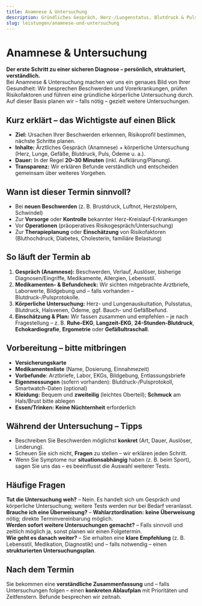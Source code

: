 ```yaml
---
title: Anamnese & Untersuchung
description: Gründliches Gespräch, Herz-/Lungenstatus, Blutdruck & Puls. Verständliche Empfehlungen und individueller Plan. Termin online beim Kardiologen in Linz.
slug: leistungen/anamnese-und-untersuchung
---
```



# Anamnese & Untersuchung

**Der erste Schritt zu einer sicheren Diagnose – persönlich, strukturiert, verständlich.**  
Bei Anamnese & Untersuchung machen wir uns ein genaues Bild von Ihrer Gesundheit: Wir besprechen Beschwerden und Vorerkrankungen, prüfen Risikofaktoren und führen eine gründliche körperliche Untersuchung durch. Auf dieser Basis planen wir – falls nötig – gezielt weitere Untersuchungen.

## Kurz erklärt – das Wichtigste auf einen Blick

- **Ziel:** Ursachen Ihrer Beschwerden erkennen, Risikoprofil bestimmen, nächste Schritte planen.
- **Inhalte:** Ärztliches Gespräch (Anamnese) + körperliche Untersuchung (Herz, Lunge, Gefäße, Blutdruck, Puls, Ödeme u. a.).
- **Dauer:** In der Regel **20–30 Minuten** (inkl. Aufklärung/Planung).
- **Transparenz:** Wir erklären Befunde verständlich und entscheiden gemeinsam über weiteres Vorgehen.

## Wann ist dieser Termin sinnvoll?

- Bei **neuen Beschwerden** (z. B. Brustdruck, Luftnot, Herzstolpern, Schwindel)
- Zur **Vorsorge** oder **Kontrolle** bekannter Herz-Kreislauf-Erkrankungen
- Vor **Operationen** (präoperatives Risikogespräch/Untersuchung)
- Zur **Therapieplanung** oder **Einschätzung** von Risikofaktoren (Bluthochdruck, Diabetes, Cholesterin, familiäre Belastung)

## So läuft der Termin ab

1. **Gespräch (Anamnese):** Beschwerden, Verlauf, Auslöser, bisherige Diagnosen/Eingriffe, Medikamente, Allergien, Lebensstil.
2. **Medikamenten- & Befundcheck:** Wir sichten mitgebrachte Arztbriefe, Laborwerte, Bildgebung und – falls vorhanden – Blutdruck-/Pulsprotokolle.
3. **Körperliche Untersuchung:** Herz- und Lungen­auskultation, Pulsstatus, Blutdruck, Halsvenen, Ödeme, ggf. Bauch- und Gefäßbefund.
4. **Einschätzung & Plan:** Wir fassen zusammen und empfehlen – je nach Fragestellung – z. B. **Ruhe-EKG**, **Langzeit-EKG**, **24-Stunden-Blutdruck**, **Echokardiografie**, **Ergometrie** oder **Gefäßultraschall**.

## Vorbereitung – bitte mitbringen

- **Versicherungskarte**
- **Medikamentenliste** (Name, Dosierung, Einnahmezeit)
- **Vorbefunde**: Arztbriefe, Labor, EKGs, Bildgebung, Entlassungsbriefe
- **Eigenmessungen** (sofern vorhanden): Blutdruck-/Pulsprotokoll, Smartwatch-Daten (optional)
- **Kleidung:** Bequem und **zweiteilig** (leichtes Oberteil); **Schmuck** am Hals/Brust bitte ablegen
- **Essen/Trinken:** **Keine Nüchternheit** erforderlich

## Während der Untersuchung – Tipps

- Beschreiben Sie Beschwerden möglichst **konkret** (Art, Dauer, Auslöser, Linderung).
- Scheuen Sie sich nicht, **Fragen** zu stellen – wir erklären jeden Schritt.
- Wenn Sie Symptome nur **situationsabhängig** haben (z. B. beim Sport), sagen Sie uns das – es beeinflusst die Auswahl weiterer Tests.

## Häufige Fragen

**Tut die Untersuchung weh?** – Nein. Es handelt sich um Gespräch und körperliche Untersuchung; weitere Tests werden nur bei Bedarf veranlasst.  
**Brauche ich eine Überweisung?** – **Wahlarztordination:** **keine Überweisung** nötig; direkte Terminvereinbarung möglich.  
**Werden sofort weitere Untersuchungen gemacht?** – Falls sinnvoll und zeitlich möglich ja, sonst planen wir einen Folgetermin.  
**Wie geht es danach weiter?** – Sie erhalten eine **klare Empfehlung** (z. B. Lebensstil, Medikation, Diagnostik) und – falls notwendig – einen **strukturierten Untersuchungsplan**.

## Nach dem Termin

Sie bekommen eine **verständliche Zusammenfassung** und – falls Untersuchungen folgen – einen **konkreten Ablaufplan** mit Prioritäten und Zeitfenstern. Befunde besprechen wir zeitnah.

<ScheduleAppointment></ScheduleAppointment>
